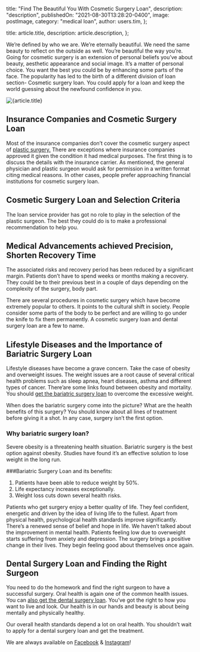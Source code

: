 
  title: "Find The Beautiful You With Cosmetic Surgery Loan",
  description: "description",
  publishedOn: "2021-08-30T13:28:20-0400",
  image: postImage,
  category: "medical loan",
  author: users.tim,
};

  title: article.title,
  description: article.description,
};


We’re defined by who we are. We’re eternally beautiful. We need the same beauty to reflect on the outside as well. You’re beautiful the way you’re. Going for cosmetic surgery is an extension of personal beliefs you’ve about beauty, aesthetic appearance and social image. It’s a matter of personal choice. You want the best you could be by enhancing some parts of the face. The popularity has led to the birth of a different division of loan section- Cosmetic surgery loan. You could apply for a loan and keep the world guessing about the newfound confidence in you.

<Image src={postImage} alt={article.title} />

## Insurance Companies and Cosmetic Surgery Loan

Most of the insurance companies don’t cover the cosmetic surgery aspect of [plastic surgery.](https://tlc.com.au/plastic-cosmetic-surgery/) There are exceptions where insurance companies approved it given the condition it had medical purposes. The first thing is to discuss the details with the insurance carrier. As mentioned, the general physician and plastic surgeon would ask for permission in a written format citing medical reasons. In other cases, people prefer approaching financial institutions for cosmetic surgery loan.

## Cosmetic Surgery Loan and Selection Criteria

The loan service provider has got no role to play in the selection of the plastic surgeon. The best they could do is to make a professional recommendation to help you.

## Medical Advancements achieved Precision, Shorten Recovery Time

The associated risks and recovery period has been reduced by a significant margin. Patients don’t have to spend weeks or months making a recovery. They could be to their previous best in a couple of days depending on the complexity of the surgery, body part.

There are several procedures in cosmetic surgery which have become extremely popular to others. It points to the cultural shift in society. People consider some parts of the body to be perfect and are willing to go under the knife to fix them permanently. A cosmetic surgery loan and dental surgery loan are a few to name.

## Lifestyle Diseases and the Importance of Bariatric Surgery Loan

Lifestyle diseases have become a grave concern. Take the case of obesity and overweight issues. The weight issues are a root cause of several critical health problems such as sleep apnea, heart diseases, asthma and different types of cancer. There’are some links found between obesity and mortality. You should [get the bariatric surgery loan](https://www.google.com.au/url?sa=t&rct=j&q=&esrc=s&source=web&cd=2&ved=2ahUKEwi266rLtPzhAhU-7HMBHYs8CngQFjABegQIBhAB&url=https%3A%2F%2Ftlc.com.au%2Fcategory%2Fbariatric-surgery-loan%2F&usg=AOvVaw3T1r9Vmkjf2gth4wuqno_m) to overcome the excessive weight.

When does the bariatric surgery come into the picture? What are the health benefits of this surgery? You should know about all lines of treatment before giving it a shot. In any case, surgery isn’t the first option.

### Why bariatric surgery loan?

Severe obesity is a threatening health situation. Bariatric surgery is the best option against obesity. Studies have found it’s an effective solution to lose weight in the long run.

###Bariatric Surgery Loan and its benefits:

1. Patients have been able to reduce weight by 50%.
2. Life expectancy increases exceptionally.
3. Weight loss cuts down several health risks.

Patients who get surgery enjoy a better quality of life. They feel confident, energetic and driven by the idea of living life to the fullest. Apart from physical health, psychological health standards improve significantly. There’s a renewed sense of belief and hope in life. We haven’t talked about the improvement in mental health. Patients feeling low due to overweight starts suffering from anxiety and depression. The surgery brings a positive change in their lives. They begin feeling good about themselves once again.

## Dental Surgery Loan and Finding the Right Surgeon

You need to do the homework and find the right surgeon to have a successful surgery. Oral health is again one of the common health issues. You can [also get the dental surgery loan](https://tlc.com.au/category/dental-surgery-loans/). You’ve got the right to how you want to live and look. Our health is in our hands and beauty is about being mentally and physically healthy.

Our overall health standards depend a lot on oral health. You shouldn’t wait to apply for a dental surgery loan and get the treatment.

We are always available on [Facebook](https://www.facebook.com/totallifestylecredit/) & [Instagram](https://www.instagram.com/tlc.aus/)!
